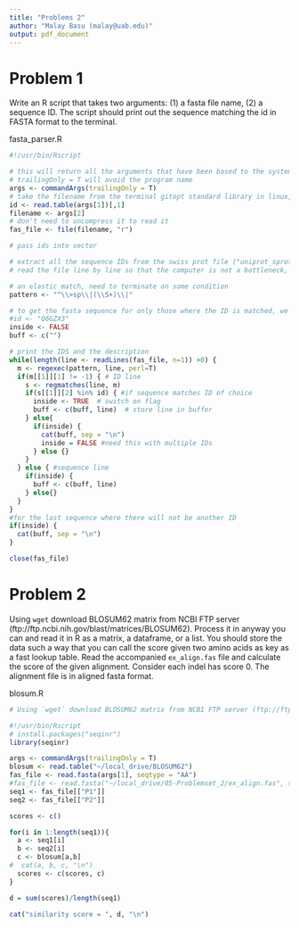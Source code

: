 ```yaml
---
title: "Problems 2"
author: "Malay Basu (malay@uab.edu)"
output: pdf_document
---
```


# Problem 1

Write an R script that takes two arguments: (1) a fasta file name, (2) a sequence ID. The script should print out the sequence matching the id in FASTA format to the terminal.

fasta_parser.R

```r
#!/usr/bin/Rscript

# this will return all the arguments that have been based to the system, take the command line and pass through args
# trailingOnly = T will avoid the program name
args <- commandArgs(trailingOnly = T)
# take the filename from the terminal gitopt standard library in linux, have packages like it in R as well, insteads of hardcoding the filename
id <- read.table(args[1])[,1]
filename <- args[2]
# don't need to uncompress it to read it
fas_file <- file(filename, "r")

# pass ids into vector

# extract all the sequence IDs from the swiss prot file ("uniprot_sprot.fasta.gz")
# read the file line by line so that the computer is not a bottleneck, trying to read the whole file in with read.table() will take a long time

# an elastic match, need to terminate on some condition
pattern <- "^\\>sp\\|(\\S+)\\|" 

# to get the fasta sequence for only those where the ID is matched, we're building a "look ahead" parser
#id <- "Q6GZX3"
inside <- FALSE
buff <- c("")

# print the IDS and the description 
while(length(line <- readLines(fas_file, n=1)) >0) {
  m <- regexec(pattern, line, perl=T)
  if(m[[1]][1] != -1) { # ID line
    s <- regmatches(line, m)
    if(s[[1]][2] %in% id) { #if sequence matches ID of choice
      inside <- TRUE  # switch on flag
      buff <- c(buff, line)  # store line in buffer
    } else{
      if(inside) {
        cat(buff, sep = "\n")
        inside = FALSE #need this with multiple IDs
      } else {}
    }
  } else { #sequence line
    if(inside) {
      buff <- c(buff, line)
    } else{}
  }
}
#for the last sequence where there will not be another ID
if(inside) {
  cat(buff, sep = "\n")
}

close(fas_file)

```


# Problem 2

Using `wget` download BLOSUM62 matrix from NCBI FTP server (ftp://ftp.ncbi.nih.gov/blast/matrices/BLOSUM62). Process it in anyway you can and read it in R as a matrix, a dataframe, or a list. You should store the data such a way that you can call the score given two amino acids as key as a fast lookup table. Read the accompanied `ex_align.fas` file and calculate the score of the given alignment. Consider each indel has score 0. The alignment file is in aligned fasta format.

blosum.R

```r
# Using `wget` download BLOSUM62 matrix from NCBI FTP server (ftp://ftp.ncbi.nih.gov/blast/matrices/BLOSUM62). Process it in anyway you can and read it in R as a matrix, a dataframe, or a list. You should store the data such a way that you can call the score given two amino acids as key as a fast lookup table. Read the accompanied `ex_align.fas` file and calculate the score of the given alignment. Consider each indel has score 0. The alignment file is in aligned fasta format.

#!/usr/bin/Rscript
# install.packages("seqinr")
library(seqinr)

args <- commandArgs(trailingOnly = T)
blosum <- read.table("~/local_drive/BLOSUM62")
fas_file <- read.fasta(args[1], seqtype = "AA")
#fas_file <- read.fasta("~/local_drive/05-Problemset_2/ex_align.fas", seqtype = "AA")
seq1 <- fas_file[["P1"]]
seq2 <- fas_file[["P2"]]

scores <- c()

for(i in 1:length(seq1)){
  a <- seq1[i]
  b <- seq2[i]
  c <- blosum[a,b]
#  cat(a, b, c, "\n")
  scores <- c(scores, c)
}

d = sum(scores)/length(seq1)

cat("similarity score = ", d, "\n")

```


